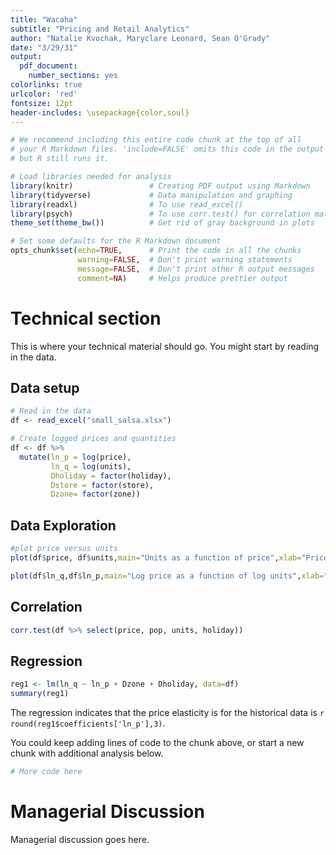 ```yaml
---
title: "Wacaha"
subtitle: "Pricing and Retail Analytics"
author: "Natalie Kvochak, Maryclare Leonard, Sean O'Grady"
date: "3/29/31"
output:
  pdf_document:
    number_sections: yes
colorlinks: true
urlcolor: 'red'
fontsize: 12pt
header-includes: \usepackage{color,soul}
---
```


```r
# We recommend including this entire code chunk at the top of all 
# your R Markdown files. 'include=FALSE' omits this code in the output
# but R still runs it.

# Load libraries needed for analysis
library(knitr)                 # Creating PDF output using Markdown
library(tidyverse)             # Data manipulation and graphing
library(readxl)                # To use read_excel()
library(psych)                 # To use corr.test() for correlation matrices
theme_set(theme_bw())          # Get rid of gray background in plots

# Set some defaults for the R Markdown document
opts_chunk$set(echo=TRUE,      # Print the code in all the chunks
               warning=FALSE,  # Don't print warning statements
               message=FALSE,  # Don't print other R output messages
               comment=NA)     # Helps produce prettier output
```

# Technical section

This is where your technical material should go. You might start by reading in the data.

## Data setup
```r
# Read in the data
df <- read_excel("small_salsa.xlsx")

# Create logged prices and quantities
df <- df %>% 
  mutate(ln_p = log(price),
         ln_q = log(units),
         Dholiday = factor(holiday),
         Dstore = factor(store),
         Dzone= factor(zone))

```

## Data Exploration
```r
#plot price versus units
plot(df$price, df$units,main="Units as a function of price",xlab="Price",ylab="Units",pch=19)

plot(df$ln_q,df$ln_p,main="Log price as a function of log units",xlab="Log Units",ylab="Log Price",pch=19)
```

## Correlation
```r
corr.test(df %>% select(price, pop, units, holiday))
```

## Regression
```r
reg1 <- lm(ln_q ~ ln_p + Dzone + Dholiday, data=df)
summary(reg1)
```

The regression indicates that the price elasticity is for the historical data is `r round(reg1$coefficients['ln_p'],3)`.

You could keep adding lines of code to the chunk above, or start a new chunk with additional analysis below.

```r
# More code here

```

# Managerial Discussion

Managerial discussion goes here.
